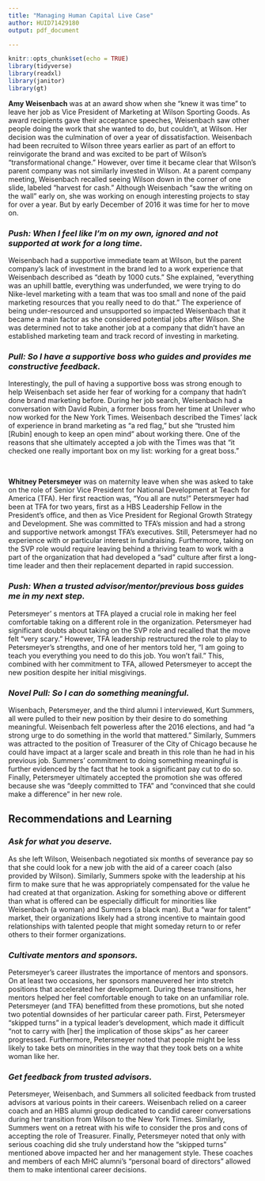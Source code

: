 ```yaml
---
title: "Managing Human Capital Live Case"
author: HUID71429180
output: pdf_document 

---
```


```r
knitr::opts_chunk$set(echo = TRUE)
library(tidyverse)
library(readxl)
library(janitor)
library(gt)

```

**Amy Weisenbach** was at an award show when she “knew it was time” to leave her job as Vice President of Marketing at Wilson Sporting Goods. As award recipients gave their acceptance speeches, Weisenbach saw other people doing the work that she wanted to do, but couldn’t, at Wilson. Her decision was the culmination of over a year of dissatisfaction. Weisenbach had been recruited to Wilson three years earlier as part of an effort to reinvigorate the brand and was excited to be part of Wilson’s “transformational change.” However, over time it became clear that Wilson’s parent company was not similarly invested in Wilson. At a parent company meeting, Weisenbach recalled seeing Wilson down in the corner of one slide, labeled “harvest for cash.” Although Weisenbach “saw the writing on the wall” early on, she was working on enough interesting projects to stay for over a year. But by early December of 2016 it was time for her to move on. 

### *Push: When I feel like I'm on my own, ignored and not supported at work for a long time.*

Weisenbach had a supportive immediate team at Wilson, but the parent company’s lack of investment in the brand led to a work experience that Weisenbach described as “death by 1000 cuts.” She explained, “everything was an uphill battle, everything was underfunded, we were trying to do Nike-level marketing with a team that was too small and none of the paid marketing resources that you really need to do that.” The experience of being under-resourced and unsupported so impacted Weisenbach that it became a main factor as she considered potential jobs after Wilson. She was determined not to take another job at a company that didn’t have an established marketing team and track record of investing in marketing. 

### *Pull: So I have a supportive boss who guides and provides me constructive feedback.*

Interestingly, the pull of having a supportive boss was strong enough to help Weisenbach set aside her fear of working for a company that hadn’t done brand marketing before. During her job search, Weisenbach had a conversation with David Rubin, a former boss from her time at Unilever who now worked for the New York Times. Weisenbach described the Times’ lack of experience in brand marketing as “a red flag,” but she “trusted him [Rubin] enough to keep an open mind” about working there. One of the reasons that she ultimately accepted a job with the Times was that “it checked one really important box on my list: working for a great boss.” 

&nbsp;

**Whitney Petersmeyer** was on maternity leave when she was asked to take on the role of Senior Vice President for National Development at Teach for America (TFA). Her first reaction was, “You all are nuts!” Petersmeyer had been at TFA for two years, first as a HBS Leadership Fellow in the President’s office, and then as Vice President for Regional Growth Strategy and Development. She was committed to TFA’s mission and had a strong and supportive network amongst TFA’s executives. Still, Petersmeyer had no experience with or particular interest in fundraising. Furthermore, taking on the SVP role would require leaving behind a thriving team to work with a part of the organization that had developed a “sad" culture after first a long-time leader and then their replacement departed in rapid succession. 

### *Push: When a trusted advisor/mentor/previous boss guides me in my next step.*

Petersmeyer’ s mentors at TFA played a crucial role in making her feel comfortable taking on a different role in the organization. Petersmeyer had significant doubts about taking on the SVP role and recalled that the move felt "very scary." However, TFA leadership restructured the role to play to Petersmeyer’s strengths, and one of her mentors told her, “I am going to teach you everything you need to do this job. You won’t fail.” This, combined with her commitment to TFA, allowed Petersmeyer to accept the new position despite her initial misgivings. 

### *Novel Pull: So I can do something meaningful.*

Wisenbach, Petersmeyer, and the third alumni I interviewed, Kurt Summers, all were pulled to their new position by their desire to do something meaningful. Weisenbach felt powerless after the 2016 elections, and had “a strong urge to do something in the world that mattered.” Similarly, Summers was attracted to the position of Treasurer of the City of Chicago because he could have impact at a larger scale and breath in this role than he had in his previous job. Summers’ commitment to doing something meaningful is further evidenced by the fact that he took a significant pay cut to do so. Finally, Petersmeyer ultimately accepted the promotion she was offered because she was “deeply committed to TFA” and “convinced that she could make a difference” in her new role. 

## Recommendations and Learning


### *Ask for what you deserve.*

As she left Wilson, Weisenbach negotiated six months of severance pay so that she could look for a new job with the aid of a career coach (also provided by Wilson). Similarly, Summers spoke with the leadership at his firm to make sure that he was appropriately compensated for the value he had created at that organization. Asking for something above or different than what is offered can be especially difficult for minorities like Weisenbach (a woman) and Summers (a black man). But a “war for talent” market, their organizations likely had a strong incentive to maintain good relationships with talented people that might someday return to or refer others to their former organizations. 

### *Cultivate mentors and sponsors.*

Petersmeyer’s career illustrates the importance of mentors and sponsors. On at least two occasions, her sponsors maneuvered her into stretch positions that accelerated her development. During these transitions, her mentors helped her feel comfortable enough to take on an unfamiliar role. Petersmeyer (and TFA) benefitted from these promotions, but she noted two potential downsides of her particular career path. First, Petersmeyer “skipped turns” in a typical leader’s development, which made it difficult “not to carry with [her] the implication of those skips” as her career progressed. Furthermore, Petersmeyer noted that people might be less likely to take bets on minorities in the way that they took bets on a white woman like her. 

### *Get feedback from trusted advisors.* 

Petersmeyer, Weisenbach, and Summers all solicited feedback from trusted advisors at various points in their careers. Weisenbach relied on a career coach and an HBS alumni group dedicated to candid career conversations during her transition from Wilson to the New York Times. Similarly, Summers went on a retreat with his wife to consider the pros and cons of accepting the role of Treasurer. Finally, Petersmeyer noted that only with serious coaching did she truly understand how the "skipped turns" mentioned above impacted her and her management style. These coaches and members of each MHC alumni's "personal board of directors" allowed them to make intentional career decisions. 

